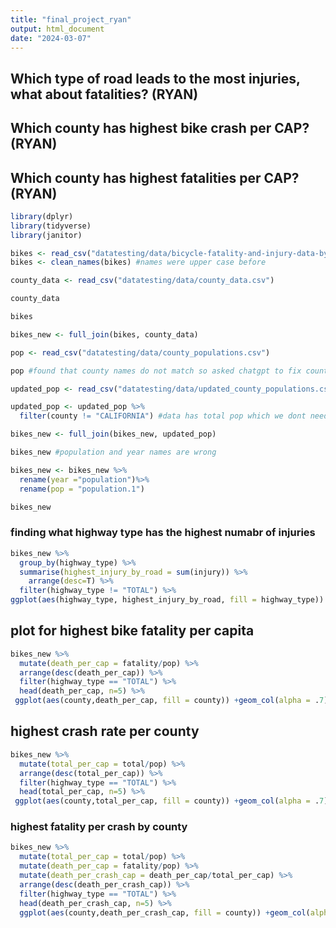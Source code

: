 ```yaml
---
title: "final_project_ryan"
output: html_document
date: "2024-03-07"
---
```


## Which type of road leads to the most injuries, what about fatalities? (RYAN)
## Which county has highest bike crash per CAP? (RYAN)
## Which county has highest fatalities per CAP?  (RYAN)

```r
library(dplyr)
library(tidyverse)
library(janitor)
```

```r
bikes <- read_csv("datatesting/data/bicycle-fatality-and-injury-data-by-county.csv")
bikes <- clean_names(bikes) #names were upper case before
```

```r
county_data <- read_csv("datatesting/data/county_data.csv")
```
```r
county_data
```
```r
bikes
```

```r
bikes_new <- full_join(bikes, county_data)
```
```r
pop <- read_csv("datatesting/data/county_populations.csv")
```
```r
pop #found that county names do not match so asked chatgpt to fix county names
```

```r
updated_pop <- read_csv("datatesting/data/updated_county_populations.csv")
```
```r
updated_pop <- updated_pop %>%
  filter(county != "CALIFORNIA") #data has total pop which we dont need
```

```r
bikes_new <- full_join(bikes_new, updated_pop)
```
```r
bikes_new #population and year names are wrong
```

```r
bikes_new <- bikes_new %>%
  rename(year ="population")%>%
  rename(pop = "population.1")
```

```r
bikes_new
```





### finding what highway type has the highest numabr of injuries
```r
bikes_new %>% 
  group_by(highway_type) %>% 
  summarise(highest_injury_by_road = sum(injury)) %>% 
    arrange(desc=T) %>% 
  filter(highway_type != "TOTAL") %>% 
ggplot(aes(highway_type, highest_injury_by_road, fill = highway_type)) + geom_col(alpha = .7) + labs(title = "Injuries by Highway Type", x = "Highway Type", y= "Injuries")
```
## plot for highest bike fatality per capita
```r
bikes_new %>% 
  mutate(death_per_cap = fatality/pop) %>% 
  arrange(desc(death_per_cap)) %>% 
  filter(highway_type == "TOTAL") %>% 
  head(death_per_cap, n=5) %>% 
 ggplot(aes(county,death_per_cap, fill = county)) +geom_col(alpha = .7) + labs(title = "Fatality per Capita by County", x= "County", y= "Fatality per Capita")
```
## highest crash rate per county
```r
bikes_new %>% 
  mutate(total_per_cap = total/pop) %>% 
  arrange(desc(total_per_cap)) %>% 
  filter(highway_type == "TOTAL") %>% 
  head(total_per_cap, n=5) %>% 
 ggplot(aes(county,total_per_cap, fill = county)) +geom_col(alpha = .7) + labs(title = "Crashes per Capita by County", x= "County", y= "Crashes per Capita")
```

### highest fatality per crash by county

```r
bikes_new %>% 
  mutate(total_per_cap = total/pop) %>% 
  mutate(death_per_cap = fatality/pop) %>% 
  mutate(death_per_crash_cap = death_per_cap/total_per_cap) %>% 
  arrange(desc(death_per_crash_cap)) %>% 
  filter(highway_type == "TOTAL") %>% 
  head(death_per_crash_cap, n=5) %>% 
  ggplot(aes(county,death_per_crash_cap, fill = county)) +geom_col(alpha = .7) + labs(title = "Fatalities per Crash by County", x= "County", y= "Fatality per Crash")
```

